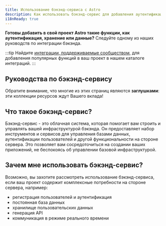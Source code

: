```yaml
---
title: Использование бэкэнд-сервиса с Astro
description: Как использовать бэкэнд-сервис для добавления аутентификации, хранения и данных
i18nReady: true
---
```


**Готовы добавить в свой проект Astro такие функции, как аутентификация, хранение или данные?** Следуйте одному из наших руководств по интеграции бэкэнда.

:::tip
Найдите [интеграции, поддерживаемые сообществом](https://astro.build/integrations/), для добавления популярных функций в ваш проект в нашем каталоге интеграций.
:::

## Руководства по бэкэнд-сервису

Обратите внимание, что многие из этих страниц являются **заглушками**: эти коллекции ресурсов ждут Вашего вклада!

<BackendGuidesNav />

## Что такое бэкэнд-сервис?

Бэкэнд-сервис - это облачная система, которая помогает вам строить и управлять вашей инфраструктурой бэкэнда. Он предоставляет набор инструментов и сервисов для управления базами данных, аутентификации пользователей и другой функциональности на стороне сервера. Это позволяет вам сосредоточиться на создании ваших приложений, не беспокоясь об управлении базовой инфраструктурой.

## Зачем мне использовать бэкэнд-сервис?

Возможно, вы захотите рассмотреть использование бэкэнд-сервиса, если ваш проект содержит комплексные потребности на стороне сервера, например:
- регистрация пользователей и аутентификация
- постоянная база данных
- хранилище пользовательских данных
- генерация API
- коммуникация в режиме реального времени
